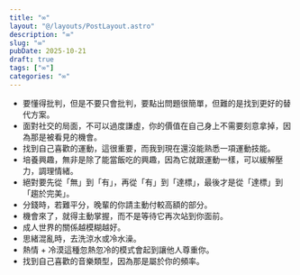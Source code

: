 ```yaml
---
title: "∞"
layout: "@/layouts/PostLayout.astro"
description: "∞"
slug: "∞"
pubDate: 2025-10-21
draft: true
tags: ["∞"]
categories: "∞"
---
```


- 要懂得批判，但是不要只會批判，要點出問題很簡單，但難的是找到更好的替代方案。
- 面對社交的局面，不可以過度謙虛，你的價值在自己身上不需要刻意拿掉，因為那是被看見的機會。
- 找到自己喜歡的運動，這很重要，而我到現在還沒能熟悉一項運動技能。
- 培養興趣，無非是除了能當飯吃的興趣，因為它就跟運動一樣，可以緩解壓力，調理情緒。
- 絕對要先從「無」到「有」，再從「有」到「達標」，最後才是從「達標」到「趨於完美」。
- 分錢時，若難平分，晚輩的你請主動付較高額的部分。
- 機會來了，就得主動掌握，而不是等待它再次站到你面前。
- 成人世界的關係越模糊越好。
- 思緒混亂時，去洗涼水或冷水澡。
- 熱情 + 冷漠這種忽熱忽冷的模式會起到讓他人尊重你。
- 找到自己喜歡的音樂類型，因為那是屬於你的頻率。
